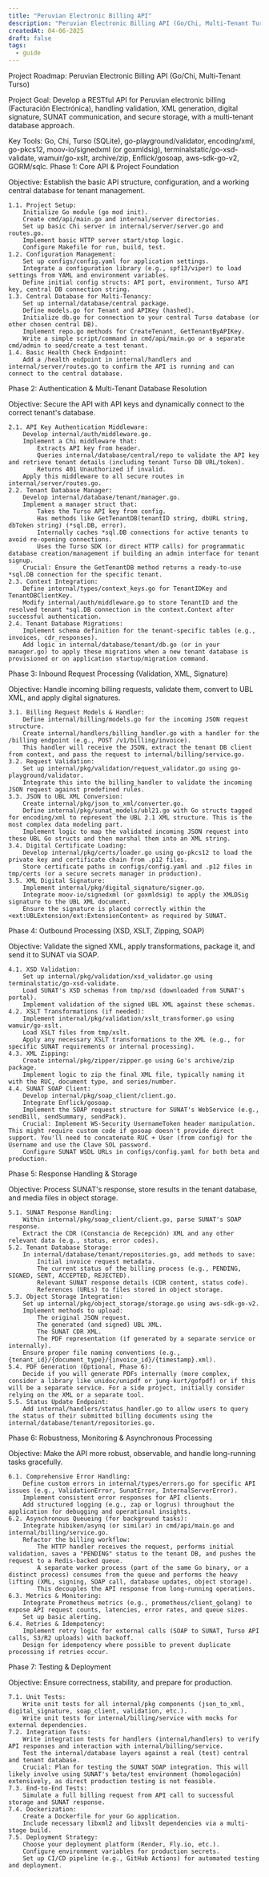 ```yaml
---
title: "Peruvian Electronic Billing API"
description: "Peruvian Electronic Billing API (Go/Chi, Multi-Tenant Turso)"
createdAt: 04-06-2025
draft: false
tags:
  - guide
---
```


Project Roadmap: Peruvian Electronic Billing API (Go/Chi, Multi-Tenant Turso)

Project Goal: Develop a RESTful API for Peruvian electronic billing (Facturación Electrónica), handling validation, XML generation, digital signature, SUNAT communication, and secure storage, with a multi-tenant database approach.

Key Tools: Go, Chi, Turso (SQLite), go-playground/validator, encoding/xml, go-pkcs12, moov-io/signedxml (or goxmldsig), terminalstatic/go-xsd-validate, wamuir/go-xslt, archive/zip, Enflick/gosoap, aws-sdk-go-v2, GORM/sqlc.
Phase 1: Core API & Project Foundation

Objective: Establish the basic API structure, configuration, and a working central database for tenant management.

    1.1. Project Setup:
        Initialize Go module (go mod init).
        Create cmd/api/main.go and internal/server directories.
        Set up basic Chi server in internal/server/server.go and routes.go.
        Implement basic HTTP server start/stop logic.
        Configure Makefile for run, build, test.
    1.2. Configuration Management:
        Set up configs/config.yaml for application settings.
        Integrate a configuration library (e.g., spf13/viper) to load settings from YAML and environment variables.
        Define initial config structs: API port, environment, Turso API key, central DB connection string.
    1.3. Central Database for Multi-Tenancy:
        Set up internal/database/central package.
        Define models.go for Tenant and APIKey (hashed).
        Initialize db.go for connection to your central Turso database (or other chosen central DB).
        Implement repo.go methods for CreateTenant, GetTenantByAPIKey.
        Write a simple script/command in cmd/api/main.go or a separate cmd/admin to seed/create a test tenant.
    1.4. Basic Health Check Endpoint:
        Add a /health endpoint in internal/handlers and internal/server/routes.go to confirm the API is running and can connect to the central database.

Phase 2: Authentication & Multi-Tenant Database Resolution

Objective: Secure the API with API keys and dynamically connect to the correct tenant's database.

    2.1. API Key Authentication Middleware:
        Develop internal/auth/middleware.go.
        Implement a Chi middleware that:
            Extracts API key from header.
            Queries internal/database/central/repo to validate the API key and retrieve tenant details (including tenant Turso DB URL/token).
            Returns 401 Unauthorized if invalid.
        Apply this middleware to all secure routes in internal/server/routes.go.
    2.2. Tenant Database Manager:
        Develop internal/database/tenant/manager.go.
        Implement a manager struct that:
            Takes the Turso API key from config.
            Has methods like GetTenantDB(tenantID string, dbURL string, dbToken string) (*sql.DB, error).
            Internally caches *sql.DB connections for active tenants to avoid re-opening connections.
            Uses the Turso SDK (or direct HTTP calls) for programmatic database creation/management if building an admin interface for tenant signup.
        Crucial: Ensure the GetTenantDB method returns a ready-to-use *sql.DB connection for the specific tenant.
    2.3. Context Integration:
        Define internal/types/context_keys.go for TenantIDKey and TenantDBClientKey.
        Modify internal/auth/middleware.go to store TenantID and the resolved tenant *sql.DB connection in the context.Context after successful authentication.
    2.4. Tenant Database Migrations:
        Implement schema definition for the tenant-specific tables (e.g., invoices, cdr_responses).
        Add logic in internal/database/tenant/db.go (or in your manager.go) to apply these migrations when a new tenant database is provisioned or on application startup/migration command.

Phase 3: Inbound Request Processing (Validation, XML, Signature)

Objective: Handle incoming billing requests, validate them, convert to UBL XML, and apply digital signatures.

    3.1. Billing Request Models & Handler:
        Define internal/billing/models.go for the incoming JSON request structure.
        Create internal/handlers/billing_handler.go with a handler for the /billing endpoint (e.g., POST /v1/billing/invoice).
        This handler will receive the JSON, extract the tenant DB client from context, and pass the request to internal/billing/service.go.
    3.2. Request Validation:
        Set up internal/pkg/validation/request_validator.go using go-playground/validator.
        Integrate this into the billing_handler to validate the incoming JSON request against predefined rules.
    3.3. JSON to UBL XML Conversion:
        Create internal/pkg/json_to_xml/converter.go.
        Define internal/pkg/sunat_models/ubl21.go with Go structs tagged for encoding/xml to represent the UBL 2.1 XML structure. This is the most complex data modeling part.
        Implement logic to map the validated incoming JSON request into these UBL Go structs and then marshal them into an XML string.
    3.4. Digital Certificate Loading:
        Develop internal/pkg/certs/loader.go using go-pkcs12 to load the private key and certificate chain from .p12 files.
        Store certificate paths in configs/config.yaml and .p12 files in tmp/certs (or a secure secrets manager in production).
    3.5. XML Digital Signature:
        Implement internal/pkg/digital_signature/signer.go.
        Integrate moov-io/signedxml (or goxmldsig) to apply the XMLDSig signature to the UBL XML document.
        Ensure the signature is placed correctly within the <ext:UBLExtension/ext:ExtensionContent> as required by SUNAT.

Phase 4: Outbound Processing (XSD, XSLT, Zipping, SOAP)

Objective: Validate the signed XML, apply transformations, package it, and send it to SUNAT via SOAP.

    4.1. XSD Validation:
        Set up internal/pkg/validation/xsd_validator.go using terminalstatic/go-xsd-validate.
        Load SUNAT's XSD schemas from tmp/xsd (downloaded from SUNAT's portal).
        Implement validation of the signed UBL XML against these schemas.
    4.2. XSLT Transformations (if needed):
        Implement internal/pkg/validation/xslt_transformer.go using wamuir/go-xslt.
        Load XSLT files from tmp/xslt.
        Apply any necessary XSLT transformations to the XML (e.g., for specific SUNAT requirements or internal processing).
    4.3. XML Zipping:
        Create internal/pkg/zipper/zipper.go using Go's archive/zip package.
        Implement logic to zip the final XML file, typically naming it with the RUC, document type, and series/number.
    4.4. SUNAT SOAP Client:
        Develop internal/pkg/soap_client/client.go.
        Integrate Enflick/gosoap.
        Implement the SOAP request structure for SUNAT's WebService (e.g., sendBill, sendSummary, sendPack).
        Crucial: Implement WS-Security UsernameToken header manipulation. This might require custom code if gosoap doesn't provide direct support. You'll need to concatenate RUC + User (from config) for the Username and use the Clave SOL password.
        Configure SUNAT WSDL URLs in configs/config.yaml for both beta and production.

Phase 5: Response Handling & Storage

Objective: Process SUNAT's response, store results in the tenant database, and media files in object storage.

    5.1. SUNAT Response Handling:
        Within internal/pkg/soap_client/client.go, parse SUNAT's SOAP response.
        Extract the CDR (Constancia de Recepción) XML and any other relevant data (e.g., status, error codes).
    5.2. Tenant Database Storage:
        In internal/database/tenant/repositories.go, add methods to save:
            Initial invoice request metadata.
            The current status of the billing process (e.g., PENDING, SIGNED, SENT, ACCEPTED, REJECTED).
            Relevant SUNAT response details (CDR content, status code).
            References (URLs) to files stored in object storage.
    5.3. Object Storage Integration:
        Set up internal/pkg/object_storage/storage.go using aws-sdk-go-v2.
        Implement methods to upload:
            The original JSON request.
            The generated (and signed) UBL XML.
            The SUNAT CDR XML.
            The PDF representation (if generated by a separate service or internally).
        Ensure proper file naming conventions (e.g., {tenant_id}/{document_type}/{invoice_id}/{timestamp}.xml).
    5.4. PDF Generation (Optional, Phase 6):
        Decide if you will generate PDFs internally (more complex, consider a library like unidoc/unipdf or jung-kurt/gofpdf) or if this will be a separate service. For a side project, initially consider relying on the XML or a separate tool.
    5.5. Status Update Endpoint:
        Add internal/handlers/status_handler.go to allow users to query the status of their submitted billing documents using the internal/database/tenant/repositories.go.

Phase 6: Robustness, Monitoring & Asynchronous Processing

Objective: Make the API more robust, observable, and handle long-running tasks gracefully.

    6.1. Comprehensive Error Handling:
        Define custom errors in internal/types/errors.go for specific API issues (e.g., ValidationError, SunatError, InternalServerError).
        Implement consistent error responses for API clients.
        Add structured logging (e.g., zap or logrus) throughout the application for debugging and operational insights.
    6.2. Asynchronous Queueing (for background tasks):
        Integrate hibiken/asynq (or similar) in cmd/api/main.go and internal/billing/service.go.
        Refactor the billing workflow:
            The HTTP handler receives the request, performs initial validation, saves a "PENDING" status to the tenant DB, and pushes the request to a Redis-backed queue.
            A separate worker process (part of the same Go binary, or a distinct process) consumes from the queue and performs the heavy lifting (XML, signing, SOAP call, database updates, object storage).
            This decouples the API response from long-running operations.
    6.3. Metrics & Monitoring:
        Integrate Prometheus metrics (e.g., prometheus/client_golang) to expose API request counts, latencies, error rates, and queue sizes.
        Set up basic alerting.
    6.4. Retries & Idempotency:
        Implement retry logic for external calls (SOAP to SUNAT, Turso API calls, S3/R2 uploads) with backoff.
        Design for idempotency where possible to prevent duplicate processing if retries occur.

Phase 7: Testing & Deployment

Objective: Ensure correctness, stability, and prepare for production.

    7.1. Unit Tests:
        Write unit tests for all internal/pkg components (json_to_xml, digital_signature, soap_client, validation, etc.).
        Write unit tests for internal/billing/service with mocks for external dependencies.
    7.2. Integration Tests:
        Write integration tests for handlers (internal/handlers) to verify API responses and interaction with internal/billing/service.
        Test the internal/database layers against a real (test) central and tenant database.
        Crucial: Plan for testing the SUNAT SOAP integration. This will likely involve using SUNAT's beta/test environment (homologación) extensively, as direct production testing is not feasible.
    7.3. End-to-End Tests:
        Simulate a full billing request from API call to successful storage and SUNAT response.
    7.4. Dockerization:
        Create a Dockerfile for your Go application.
        Include necessary libxml2 and libxslt dependencies via a multi-stage build.
    7.5. Deployment Strategy:
        Choose your deployment platform (Render, Fly.io, etc.).
        Configure environment variables for production secrets.
        Set up CI/CD pipeline (e.g., GitHub Actions) for automated testing and deployment.
